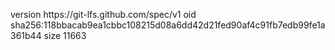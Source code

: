 version https://git-lfs.github.com/spec/v1
oid sha256:118bbacab9ea1cbbc108215d08a6dd42d21fed90af4c91fb7edb99fe1a361b44
size 11663
